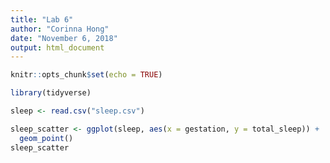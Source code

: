 ```yaml
---
title: "Lab 6"
author: "Corinna Hong"
date: "November 6, 2018"
output: html_document
---
```


```r
knitr::opts_chunk$set(echo = TRUE)
```

```r

library(tidyverse)

sleep <- read.csv("sleep.csv")


```

```r

sleep_scatter <- ggplot(sleep, aes(x = gestation, y = total_sleep)) +
  geom_point()
sleep_scatter
  

```

